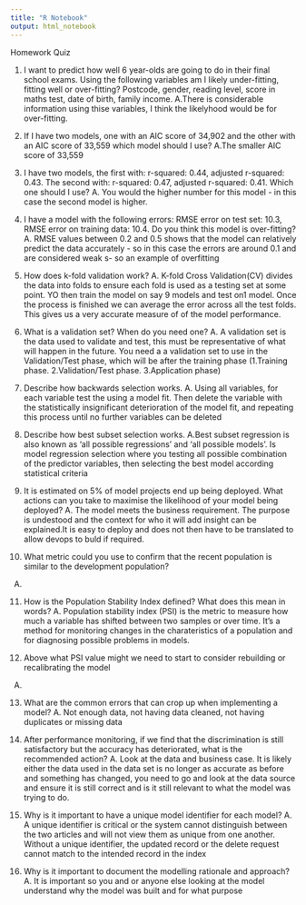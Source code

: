 ```yaml
---
title: "R Notebook"
output: html_notebook
---
```


Homework Quiz

1. I want to predict how well 6 year-olds are going to do in their final school exams. Using the following variables am I likely under-fitting, fitting well or over-fitting? Postcode, gender, reading level, score in maths test, date of birth, family income.
A.There is considerable information using thise variables, I think the likelyhood would be for over-fitting.

2. If I have two models, one with an AIC score of 34,902 and the other with an AIC score of 33,559 which model should I use?
A.The smaller AIC score of 33,559 

3. I have two models, the first with: r-squared: 0.44, adjusted r-squared: 0.43. The second with: r-squared: 0.47, adjusted r-squared: 0.41. Which one should I use?
A. You would the higher number for this model - in this case the second model is higher.

4. I have a model with the following errors: RMSE error on test set: 10.3, RMSE error on training data: 10.4. Do you think this model is over-fitting?
A. RMSE values between 0.2 and 0.5 shows that the model can relatively predict the data accurately - so in this case the errors are around 0.1 and are considered weak s- so an example of overfitting 

5. How does k-fold validation work?
A. K-fold Cross Validation(CV) divides the data into folds to ensure each fold is used as a testing set at some point. YO then train the model on say 9 models and test on1 model. Once the process is finished we can average the error across all the test folds. This gives us a very accurate measure of of the model performance.

6. What is a validation set? When do you need one?
A. A validation set is the data used to validate and test, this must be representative of what will happen in the future. You need a a validation set to use in the Validation/Test phase, which will be after the training phase (1.Training phase. 2.Validation/Test phase. 3.Application phase)

7. Describe how backwards selection works.
A. Using all variables, for each variable test the using a model fit. Then delete the variable with the statistically insignificant deterioration of the model fit, and repeating this process until no further variables can be deleted

8. Describe how best subset selection works.
A.Best subset regression is also known as 'all possible regressions' and 'all possible models'. Is model regression selection where you testing all possible combination of the predictor variables, then selecting the best model according statistical criteria

9. It is estimated on 5% of model projects end up being deployed. What actions can you take to maximise the likelihood of your model being deployed?
A. The model meets the business requirement. The purpose is undestood and the context for who it will add insight can be explained.It is easy to deploy and does not then have to be translated to allow devops to buld if required.

10. What metric could you use to confirm that the recent population is similar to the development population?
A. 

11. How is the Population Stability Index defined? What does this mean in words?
A. Population stability index (PSI) is the metric to measure how much a variable has shifted  between two samples or over time. It's a method for monitoring changes in the charateristics of a population and for diagnosing possible problems in models.

12. Above what PSI value might we need to start to consider rebuilding or recalibrating the model
A.

13. What are the common errors that can crop up when implementing a model?
A. Not enough data, not having data cleaned, not having duplicates or missing data

14. After performance monitoring, if we find that the discrimination is still satisfactory but the accuracy has deteriorated, what is the recommended action?
A. Look at the data and business case. It is likely either the data used in the data set is no longer as accurate as before and something has changed, you need to go and look at the data source and ensure it is still correct and is it still relevant to what the model was trying to do.

15. Why is it important to have a unique model identifier for each model?
A. A unique identifier is critical or the system cannot distinguish between the two articles and will not view them as unique from one another. Without a unique identifier, the updated record or the delete request cannot match to the intended record in the index

16. Why is it important to document the modelling rationale and approach?
A. It is important so you and or anyone else looking at the model understand why the model was built and for what purpose


